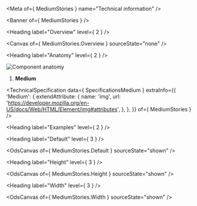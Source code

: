 
<Meta of={ MediumStories } name="Technical information" />

<Banner of={ MediumStories } />

<Heading label="Overview" level={ 2 } />

<Canvas of={ MediumStories.Overview } sourceState="none" />

<Heading label="Anatomy" level={ 2 } />

![Component anatomy](components/medium/anatomy-tech.png "Component anatomy")

1. **Medium**

<TechnicalSpecification
  data={ SpecificationsMedium }
  extraInfo={{
    'Medium': {
      extendAttribute: {
        name: 'img',
        url: 'https://developer.mozilla.org/en-US/docs/Web/HTML/Element/img#attributes',
      },
    },
  }}
  of={ MediumStories } />

<Heading label="Examples" level={ 2 } />

<Heading label="Default" level={ 3 } />

<OdsCanvas of={ MediumStories.Default } sourceState="shown" />

<Heading label="Height" level={ 3 } />

<OdsCanvas of={ MediumStories.Height } sourceState="shown" />

<Heading label="Width" level={ 3 } />

<OdsCanvas of={ MediumStories.Width } sourceState="shown" />

